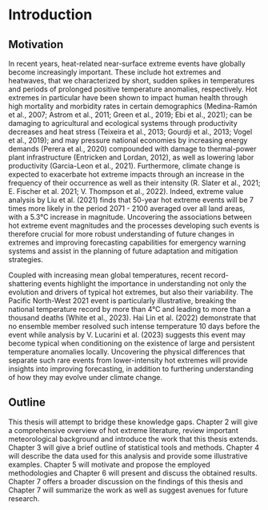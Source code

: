 # Introduction

## Motivation 

In recent years, heat-related near-surface extreme events have globally become increasingly important. These include hot extremes and heatwaves, that we characterized by short, sudden spikes in temperatures and periods of prolonged positive temperature anomalies, respectively. Hot extremes in particular have been shown to impact human health through high mortality and morbidity rates in certain demographics (Medina-Ramón et al., 2007; Astrom et al., 2011; Green et al., 2019; Ebi et al., 2021); can be damaging to agricultural and ecological systems through productivity decreases and heat stress (Teixeira et al., 2013; Gourdji et al., 2013;  Vogel et al., 2019); and may pressure national economies by increasing energy demands (Perera et al., 2020) compounded with damage to thermal-power plant infrastructure (Entricken and Lordan, 2012), as well as lowering labor productivity (Garcia-Leon et al., 2021). Furthermore, climate change is expected to exacerbate hot extreme impacts through an increase in the frequency of their occurrence as well as their intensity (R. Slater et al., 2021; E. Fischer et al. 2021; V. Thompson et al., 2022). Indeed, extreme value analysis by Liu et al. (2021) finds that 50-year hot extreme events will be 7 times more likely in the period 2071 - 2100 averaged over all land areas, with a 5.3&deg;C increase in magnitude. Uncovering the associations between hot extreme event magnitudes and the processes developing such events is therefore crucial for more robust understanding of future changes in extremes and improving forecasting capabilities for emergency warning systems and assist in the planning of future adaptation and mitigation strategies. 

Coupled with increasing mean global temperatures, recent record-shattering events highlight the importance in understanding not only the evolution and drivers of typical hot extremes, but also their variability. The Pacific North-West 2021 event is particularly illustrative, breaking the national temperature record by more than 4&deg;C and leading to more than a thousand deaths (White et al., 2023). Hai Lin et al. (2022) demonstrate that no ensemble member resolved such intense temperature 10 days before the event while analysis by V. Lucarini et al. (2023) suggests this event may become typical when conditioning on the existence of large and persistent temperature anomalies locally. Uncovering the physical differences that separate such rare events from lower-intensity hot extremes will provide insights into improving forecasting, in addition to furthering understanding of how they may evolve under climate change. 

## Outline

This thesis will attempt to bridge these knowledge gaps. Chapter 2 will give a comprehensive overview of hot extreme literature, review important meteorological background and introduce the work that this thesis extends. Chapter 3 will give a brief outline of statistical tools and methods. Chapter 4 will describe the data used for this analysis and provide some illustrative examples. Chapter 5 will motivate and propose the employed methodologies and Chapter 6 will present and discuss the obtained results. Chapter 7 offers a broader discussion on the findings of this thesis and Chapter 7 will summarize the work as well as suggest avenues for future research. 